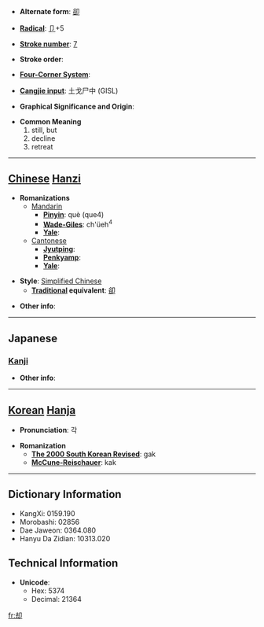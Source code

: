 * '''Alternate form''': [[卻]]

* '''[[Wiktionary:Chinese radical index| Radical]]''': [[Wiktionary:Chinese radical index 卩|卩]]+5

* '''[[Wiktionary:Chinese total strokes index|Stroke number]]''': [[Wiktionary:Chinese total strokes index 7|7]]

* '''Stroke order''': 

* '''[[Wiktionary:Chinese four corner index|Four-Corner System]]''': 

* '''[[Wiktionary:Chinese Cangjie index|Cangjie input]]''': 土戈尸中 (GISL)

* '''Graphical Significance and Origin''': 

* '''Common Meaning'''
*#still, but
*# decline
*# retreat


----

== [[Chinese]] [[Hanzi]] ==

* '''Romanizations'''
** [[Mandarin]]
*** '''[[Pinyin]]''': què (que4)
*** '''[[Wade-Giles]]''': ch'üeh<sup>4</sup>
*** '''[[Yale]]''': 
**[[Cantonese]]
***'''[[Jyutping]]''':
***'''[[Penkyamp]]''': 
***'''[[Yale]]''': 

* '''Style''': [[Simplified Chinese]] 
** '''[[Traditional Chinese|Traditional]] equivalent''': [[卻]]

* '''Other info''': 

----

==Japanese==
===[[Kanji]]===
{{kanji|on readings=[[きゃく]] (kyaku)|kun readings=[[しりぞく]] (shirizoku), [[しりぞける]] (shirizokeru), [[かえって]] (kaette)}}

* '''Other info''':  

----

== [[Korean]] [[Hanja]] ==

* '''Pronunciation''': 각

* '''Romanization'''
** '''[[The 2000 South Korean Revised Romanization|The 2000 South Korean Revised]]''': gak
** '''[[McCune-Reischauer]]''': kak

----

== Dictionary Information ==

* KangXi: 0159.190
* Morobashi: 02856
* Dae Jaweon: 0364.080
* Hanyu Da Zidian: 10313.020

== Technical Information ==

* '''Unicode''':
** Hex: 5374
** Decimal: 21364

[[fr:却]]